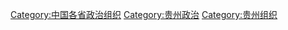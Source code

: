 [[Category:中国各省政治组织|Category:中国各省政治组织]]
[[Category:贵州政治|Category:贵州政治]]
[[Category:贵州组织|Category:贵州组织]]
